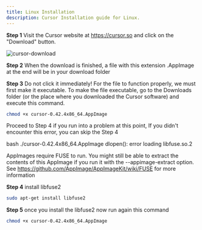 ```yaml
---
title: Linux Installation
description: Cursor Installation guide for Linux.
---
```


**Step 1** Visit the Cursor website at https://cursor.so and click on the "Download" button.

![cursor-download](/cursor-download.png)

**Step 2** When the download is finished, a file with this extension .AppImage at the end will be in your download folder

**Step 3** Do not click it immediately! For the file to function properly, we must first make it executable. To make the file executable, go to the Downloads folder (or the place where you downloaded the Cursor software) and execute this command.

```bash
chmod +x cursor-0.42.4x86_64.AppImage
```

Proceed to Step 4 if you run into a problem at this point, If you didn't encounter this error, you can skip the Step 4

bash
./cursor-0.42.4x86_64.AppImage
dlopen(): error loading libfuse.so.2

AppImages require FUSE to run.
You might still be able to extract the contents of this AppImage
if you run it with the --appimage-extract option.
See https://github.com/AppImage/AppImageKit/wiki/FUSE
for more information

**Step 4** install libfuse2

```bash
sudo apt-get install libfuse2
```

**Step 5** once you install the libfuse2 now run again this command

```bash
chmod +x cursor-0.42.4x86_64.AppImage
```
